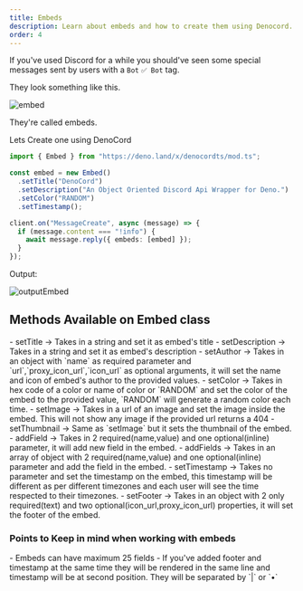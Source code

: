 ```yaml
---
title: Embeds
description: Learn about embeds and how to create them using Denocord.
order: 4
---
```


If you've used Discord for a while you should've seen some special messages sent by users with a `Bot` `✅ Bot` tag.

They look something like this.

![embed](/docs/embed.png)

They're called embeds.

Lets Create one using DenoCord

```ts
import { Embed } from "https://deno.land/x/denocordts/mod.ts";

const embed = new Embed()
  .setTitle("DenoCord")
  .setDescription("An Object Oriented Discord Api Wrapper for Deno.")
  .setColor("RANDOM")
  .setTimestamp();

client.on("MessageCreate", async (message) => {
  if (message.content === "!info") {
    await message.reply({ embeds: [embed] });
  }
});
```


Output:

![outputEmbed](/docs/embedDenocord.png)



<H2>Methods Available on Embed class</H2>
- setTitle &rarr; Takes in a string and set it as embed's title
- setDescription &rarr; Takes in a string and set it as embed's description
- setAuthor &rarr; Takes in an object with `name` as required parameter and `url`,`proxy_icon_url`,`icon_url` as optional arguments, it will set the name and icon of embed's author to the provided values.
- setColor &rarr; Takes in hex code of a color or name of color or `RANDOM` and set the color of the embed to the provided value, `RANDOM` will generate a random color each time.
- setImage &rarr; Takes in a url of an image and set the image inside the embed. This will not show any image if the provided url returns a 404
- setThumbnail &rarr; Same as `setImage` but it sets the thumbnail of the embed.
- addField &rarr; Takes in 2 required(name,value) and one optional(inline) parameter, it will add new field in the embed.
- addFields &rarr; Takes in an array of object with 2 required(name,value) and one optional(inline) parameter and add the field in the embed.
- setTimestamp &rarr; Takes no parameter and set the timestamp on the embed, this timestamp will be different as per different timezones and each user will see the time respected to their timezones.
- setFooter &rarr; Takes in an object with 2 only required(text) and two optional(icon_url,proxy_icon_url) properties, it will set the footer of the embed.

<Callout variant="info">
    <H3> Points to Keep in mind when working with embeds </H3>
    - Embeds can have maximum 25 fields
    - If you've added footer and timestamp at the same time they will be rendered in the same line and timestamp will be at second position. They will be separated by `|` or `•`

</Callout>